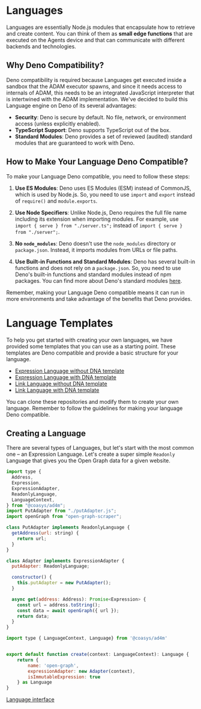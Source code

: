 # Languages

Languages are essentially Node.js modules that encapsulate how to retrieve
and create content. You can think of them as **small edge functions** that are executed on the Agents device and that can communicate with different backends and technologies.

## Why Deno Compatibility?

Deno compatibility is required because Languages get executed inside a sandbox that the ADAM executor spawns, and since it needs access to internals of ADAM, this needs to be an integrated JavaScript interpreter that is intertwined with the ADAM implementation. We've decided to build this Language engine on Deno of its several advantages:

- **Security**: Deno is secure by default. No file, network, or environment access (unless explicitly enabled).
- **TypeScript Support**: Deno supports TypeScript out of the box.
- **Standard Modules**: Deno provides a set of reviewed (audited) standard modules that are guaranteed to work with Deno.

## How to Make Your Language Deno Compatible?

To make your Language Deno compatible, you need to follow these steps:

1. **Use ES Modules**: Deno uses ES Modules (ESM) instead of CommonJS, which is used by Node.js. So, you need to use `import` and `export` instead of `require()` and `module.exports`.

2. **Use Node Specifiers**: Unlike Node.js, Deno requires the full file name including its extension when importing modules. For example, use `import { serve } from "./server.ts";` instead of `import { serve } from "./server";`.

3. **No `node_modules`**: Deno doesn't use the `node_modules` directory or `package.json`. Instead, it imports modules from URLs or file paths.

4. **Use Built-in Functions and Standard Modules**: Deno has several built-in functions and does not rely on a `package.json`. So, you need to use Deno's built-in functions and standard modules instead of npm packages. You can find more about Deno's standard modules [here](https://deno.land/std).

Remember, making your Language Deno compatible means it can run in more environments and take advantage of the benefits that Deno provides.

# Language Templates

To help you get started with creating your own languages, we have provided some templates that you can use as a starting point. These templates are Deno compatible and provide a basic structure for your language.

- [Expression Language without DNA template](https://github.com/coasys/ad4m-language-template-js)
- [Expression Language with DNA template](https://github.com/coasys/ad4m-expression-language-with-dna)
- [Link Language without DNA template](https://github.com/coasys/ad4m-link-template-js)
- [Link Language with DNA template](https://github.com/coasys/ad4m-link-template-language-dna)

You can clone these repositories and modify them to create your own language. Remember to follow the guidelines for making your language Deno compatible.

## Creating a Language

There are several types of Languages, but let's start with the most common one – an Expression Language.
Let's create a super simple `Readonly` Language that gives you the Open Graph data for a given website.

```js filename="adapter.js"
import type {
  Address,
  Expression,
  ExpressionAdapter,
  ReadonlyLanguage,
  LanguageContext,
} from "@coasys/ad4m";
import PutAdapter from "./putAdapter.js";
import openGraph from "open-graph-scraper";

class PutAdapter implements ReadonlyLanguage {
  getAddress(url: string) {
    return url;
  }
}

class Adapter implements ExpressionAdapter {
  putAdapter: ReadonlyLanguage;

  constructor() {
    this.putAdapter = new PutAdapter();
  }

  async get(address: Address): Promise<Expression> {
    const url = address.toString();
    const data = await openGraph({ url });
    return data;
  }
}
```

```js
import type { LanguageContext, Language} from '@coasys/ad4m'


export default function create(context: LanguageContext): Language {
    return {
        name: 'open-graph',
        expressionAdapter: new Adapter(context),
        isImmutableExpression: true
    } as Language
}
```

[Language interface](/jsdoc/interfaces/Language)
